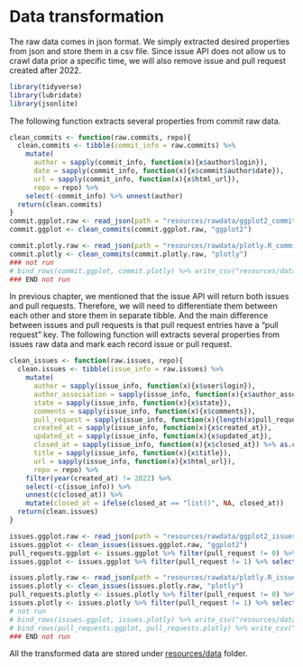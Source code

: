 # Data transformation

The raw data comes in json format. We simply extracted desired properties from json and store them in a csv file. Since issue API does not allow us to crawl data prior a specific time, we will also remove issue and pull request created after 2022.
```r
library(tidyverse)
library(lubridate)
library(jsonlite)
```

The following function extracts several properties from commit raw data.
```r
clean_commits <- function(raw.commits, repo){
  clean.commits <- tibble(commit_info = raw.commits) %>%
    mutate(
      author = sapply(commit_info, function(x){x$author$login}),
      date = sapply(commit_info, function(x){x$commit$author$date}),
      url = sapply(commit_info, function(x){x$html_url}),
      repo = repo) %>%
    select(-commit_info) %>% unnest(author)
  return(clean.commits)
}
commit.ggplot.raw <- read_json(path = "resources/rawdata/ggplot2_commits.json")
commit.ggplot <- clean_commits(commit.ggplot.raw, "ggplot2")

commit.plotly.raw <- read_json(path = "resources/rawdata/plotly.R_commits.json")
commit.plotly <- clean_commits(commit.plotly.raw, "plotly")
### not run
# bind_rows(commit.ggplot, commit.plotly) %>% write_csv("resources/data/commits.csv")
### END not run
```
In previous chapter, we mentioned that the issue API will return both issues and pull requests. Therefore, we will need to differentiate them between each other and store them in separate tibble. And the main difference between issues and pull requests is that pull request entries have a "pull request" key. The following function will extracts several properties from issues raw data and mark each record issue or pull request.
```r
clean_issues <- function(raw.issues, repo){
  clean.issues <- tibble(issue_info = raw.issues) %>%
    mutate(
      author = sapply(issue_info, function(x){x$user$login}),
      author_association = sapply(issue_info, function(x){x$author_association}),
      state = sapply(issue_info, function(x){x$state}),
      comments = sapply(issue_info, function(x){x$comments}),
      pull_request = sapply(issue_info, function(x){length(x$pull_request$html_url)}), 
      created_at = sapply(issue_info, function(x){x$created_at}),
      updated_at = sapply(issue_info, function(x){x$updated_at}),
      closed_at = sapply(issue_info, function(x){x$closed_at}) %>% as.character(),
      title = sapply(issue_info, function(x){x$title}),
      url = sapply(issue_info, function(x){x$html_url}), 
      repo = repo) %>%
    filter(year(created_at) != 2022) %>%
    select(-c(issue_info)) %>%
    unnest(c(closed_at)) %>%
    mutate(closed_at = ifelse(closed_at == "list()", NA, closed_at)) 
  return(clean.issues)
}

issues.ggplot.raw <- read_json(path = "resources/rawdata/ggplot2_issues.json")
issues.ggplot <- clean_issues(issues.ggplot.raw, "ggplot2")
pull_requests.ggplot <- issues.ggplot %>% filter(pull_request != 0) %>% select(-pull_request)
issues.ggplot <- issues.ggplot %>% filter(pull_request != 1) %>% select(-pull_request)

issues.plotly.raw <- read_json(path = "resources/rawdata/plotly.R_issues.json")
issues.plotly <- clean_issues(issues.plotly.raw, "plotly")
pull_requests.plotly <- issues.plotly %>% filter(pull_request != 0) %>% select(-pull_request)
issues.plotly <- issues.plotly %>% filter(pull_request != 1) %>% select(-pull_request)
# not run
# bind_rows(issues.ggplot, issues.plotly) %>% write_csv("resources/data/issues.csv")
# bind_rows(pull_requests.ggplot, pull_requests.plotly) %>% write_csv("resources/data/pull_requests.csv")
### END not run
```
All the transformed data are stored under [resources/data](https://github.com/5293-project-statistical-graphics/final-project/tree/main/resources/data){target="_blank} folder.
